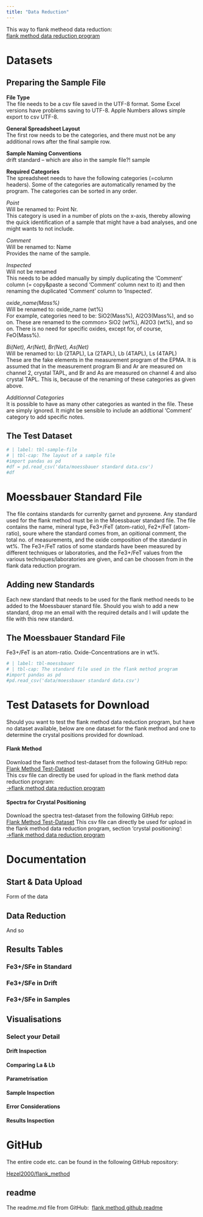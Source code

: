 ```yaml
---
title: "Data Reduction"
---
```


This way to flank metheod data reduction:\
<a href="https://hezel2000-flank-method.share.connect.posit.cloud/">flank method data reduction program</a>


# Datasets

## Preparing the Sample File
**File Type**\
The file needs to be a csv file saved in the UTF-8 format. Some Excel versions have problems saving to UTF-8. Apple Numbers allows  simple export to csv UTF-8.

**General Spreadsheet Layout**\
The first row needs to be the categories, and there must not be any additional rows after the final sample row.

**Sample Naming Conventions**\
drift
standard – which are also in the sample file?!
sample

**Required Categories**\
The spreadsheet needs to have the following categories (=column headers). Some of the categories are automatically renamed by the program. The categories can be sorted in any order.

*Point*\
Will be renamed to: Point Nr.\
This category is used in a number of plots on the x-axis, thereby allowing the quick identification of a sample that might have a bad analyses, and one might wants to not include.

*Comment*\
Will be renamed to: Name\
Provides the name of the sample.

*Inspected*\
Will not be renamed\
This needs to be added manually by simply duplicating the 'Comment' column (= copy&paste a second 'Comment' column next to it) and then renaming the duplicated 'Comment' column to 'Inspected'. 

*oxide_name(Mass%)*\
Will be renamed to: oxide_name (wt%)\
For example, categories need to be: SiO2(Mass%), Al2O3(Mass%), and so on. These are renamed to the common> SiO2 (wt%), Al2O3 (wt%), and so on. There is no need for specific oxides, except for, of course, FeO(Mass%).

*Bi(Net), Ar(Net), Br(Net), As(Net)*\
Will be renamed to: Lb (2TAPL), La (2TAPL), Lb (4TAPL), Ls (4TAPL)\
These are the fake elements in the measurement program of the EPMA. It is assumed that in the measurement program Bi and Ar are measured on channel 2, crystal TAPL, and Br and As are measured on channel 4 and also crystal TAPL. This is, because of the renaming of these categories as given above.

*Additionnal Categories*\
It is possible to have as many other categories as wanted in the file. These are simply ignored. It might be sensible to include an addtional 'Comment' category to add specific notes. 

## The Test Dataset
```python
# | label: tbl-sample-file
# | tbl-cap: The layout of a sample file
#import pandas as pd
#df = pd.read_csv('data/moessbauer standard data.csv')
#df
```


# Moessbauer Standard File
The file contains standards for currenlty garnet and pyroxene. Any standard used for the flank method must be in the Moessbauer standard file. The file contains the name, mineral type, Fe3+/FeT (atom-ratio), Fe2+/FeT (atom-ratio), soure where the standard comes from, an opitional comment, the total no. of measurements, and the oxide composition of the standard in wt%. The Fe3+/FeT ratios of some standards have been measured by different techniques or laboratories, and the Fe3+/FeT values from the various techniques/laboratories are given, and can be choosen from in the flank data reduction program.

## Adding new Standards
Each new standard that needs to be used for the flank method needs to be added to the Moessbauer stanard file. Should you wish to add a new standard, drop me an email with the required details and I will update the file with this new standard.

## The Moessbauer Standard File
Fe3+/FeT is an atom-ratio. Oxide-Concentrations are in wt%.
```python
# | label: tbl-moessbauer
# | tbl-cap: The standard file used in the flank method program
#import pandas as pd
#pd.read_csv('data/moessbauer standard data.csv')
```


# Test Datasets for Download
Should you want to test the flank method data reduction program, but have no dataset available, below are one dataset for the flank method and one to determine the crystal positions provided for download.

#### Flank Method
Download the flank method test-dataset from the following GitHub repo: \
<a href="">Flank Method Test-Dataset</a> \
This csv file can directly be used for upload in the flank method data reduction program: \
<a href="https://flankmethod.streamlit.app">->flank method data reduction program</a>


#### Spectra for Crystal Positioning
Download the spectra test-dataset from the following GitHub repo: \
<a href="https://github.com/Hezel2000/flank_method/blob/31aedff128e8a89696a072d20805dd275130fc50/flank%20method%20documentation/test_data/Fe%20Spectra.csv">Flank Method Test-Dataset</a>
This csv file can directly be used for upload in the flank method data reduction program, section 'crystal positioning': \
<a href="https://flankmethod.streamlit.app">->flank method data reduction program</a>



# Documentation


## Start & Data Upload
Form of the data

## Data Reduction
And so

## Results Tables

### Fe3+/SFe in Standard


### Fe3+/SFe in Drift

### Fe3+/SFe in Samples


## Visualisations

### Select your Detail

#### Drift Inspection

#### Comparing La & Lb

#### Parametrisation

#### Sample Inspection

#### Error Considerations

#### Results Inspection


# GitHub

The entire code etc. can be found in the following GitHub repository:

<a href="https://github.com/Hezel2000/flank_method">Hezel2000/flank_method</a>


## readme
The readme.md file from GitHub:\ 
<a href='https://github.com/Hezel2000/flank_method/blob/28ff8bf7e7ea99d6f0858168bb618b9bbb007c24/readme.md'>flank method github readme</a>
